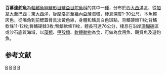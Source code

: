 {{Speciesbox 
| taxon = Kyphosus sectatrix
| image = Kyphosus sectator2.jpg
| status = NE
| status_system = IUCN3.1
| authority = [[Linnaeus|Linnaeus]], 1758
| synonyms = *''Kyphosus saltatrix''<br /><small>Linnaeus, 1758</small>
*''Kyphosus sectator''<br /><small>Linnaeus, 1758</small>
*''Perca saltatrix''<br /><small>Linnaeus, 1758</small>
*''Pimelepterus boscii''<br /><small>Linnaeus, 1758</small>
}}
'''百慕達舵魚'''為[[輻鰭魚綱|輻鰭魚綱]][[鱸形目|鱸形目]][[鱸亞目|鱸亞目]][[舵魚科|舵魚科]]的其中一[[種|種]]，分布於西[[大西洋|大西洋]]區，從[[加拿大|加拿大]]至[[巴西|巴西]]；東[[大西洋|大西洋]]，從[[摩洛哥|摩洛哥]]至[[幾內亞灣|幾內亞灣]]海域，棲息深度1-30公尺，本魚體灰色，從嘴角到前鰓蓋骨具淡黃色線，身體和鰭具白色斑點，背鰭硬棘11枚;背鰭軟條11-12枚;臀鰭硬棘3枚;臀鰭軟條11枚，體長可達76公分，棲息在沿岸[[珊瑚礁|珊瑚礁]]區或沙石底質海域，以[[藻類|藻類]]、[[甲殼類|甲殼類]]、[[軟體動物|軟體動物]]為食，可做為食用魚、觀賞魚及遊釣魚。

== 参考文献 ==
{{reflist}}

{{Taxonbar}}

[[Category:食用魚|B]]
[[Category:觀賞魚|B]]
[[Category:舵魚屬|B]]
[[Category:卡尔·林奈命名的生物分类|B]]